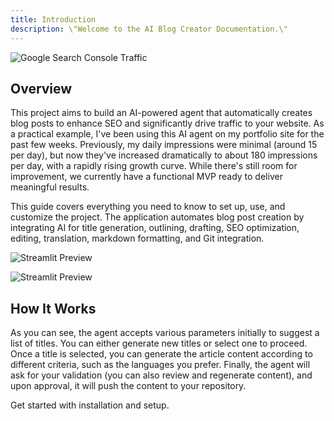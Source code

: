 ```yaml
---
title: Introduction
description: \"Welcome to the AI Blog Creator Documentation.\"
---
```


![Google Search Console Traffic](/images/google_search_console.png)

## Overview

This project aims to build an AI-powered agent that automatically creates blog posts to enhance SEO and significantly drive traffic to your website. As a practical example, I've been using this AI agent on my portfolio site for the past few weeks. Previously, my daily impressions were minimal (around 15 per day), but now they've increased dramatically to about 180 impressions per day, with a rapidly rising growth curve. While there's still room for improvement, we currently have a functional MVP ready to deliver meaningful results.

This guide covers everything you need to know to set up, use, and customize the project. The application automates blog post creation by integrating AI for title generation, outlining, drafting, SEO optimization, editing, translation, markdown formatting, and Git integration.

![Streamlit Preview](/images/preview.png)

![Streamlit Preview](/images/preview-2.png)

## How It Works

As you can see, the agent accepts various parameters initially to suggest a list of titles. You can either generate new titles or select one to proceed. Once a title is selected, you can generate the article content according to different criteria, such as the languages you prefer. Finally, the agent will ask for your validation (you can also review and regenerate content), and upon approval, it will push the content to your repository.

<CardGroup cols={2}>
  <Card title="Getting Started" icon="code\" href="/getting-started">
    Get started with installation and setup.
  </Card>
</CardGroup>

